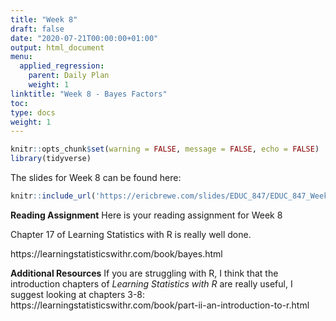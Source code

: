 ```yaml
---
title: "Week 8"
draft: false
date: "2020-07-21T00:00:00+01:00"
output: html_document
menu:
  applied_regression:
    parent: Daily Plan
    weight: 1
linktitle: "Week 8 - Bayes Factors"
toc: 
type: docs
weight: 1
---
```

```r
knitr::opts_chunk$set(warning = FALSE, message = FALSE, echo = FALSE)
library(tidyverse)
```




The slides for Week 8 can be found here:
```r
knitr::include_url('https://ericbrewe.com/slides/EDUC_847/EDUC_847_Week_8.html#1')
```

**Reading Assignment**
Here is your reading assignment for Week 8

Chapter 17 of Learning Statistics with R is really well done. 

https://learningstatisticswithr.com/book/bayes.html





**Additional Resources**
If you are struggling with R, I think that the introduction chapters of *Learning Statistics with R* are really useful, I suggest looking at chapters 3-8: https://learningstatisticswithr.com/book/part-ii-an-introduction-to-r.html 
